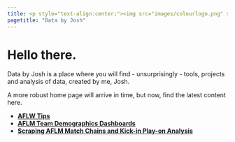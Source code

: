 ---
title: <p style="text-align:center;"><img src="images/colourlogo.png" style="width:100%;"></p>
pagetitle: "Data by Josh"
---

# Hello there.

Data by Josh is a place where you will find - unsurprisingly - tools, projects and analysis of data, created by me, Josh.

A more robust home page will arrive in time, but now, find the latest content here.

* [**AFLW Tips**](aflw-tips.html)
* [**AFLM Team Demographics Dashboards**](aflm-demo-dashboards.html)
* [**Scraping AFLM Match Chains and Kick-in Play-on Analysis**](matchchains.html)